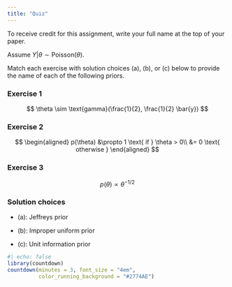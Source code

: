 ```yaml
---
title: "Quiz"
---
```


To receive credit for this assignment, write your full name at the top of your paper.

Assume $Y| \theta \sim \text{Poisson}(\theta)$.

Match each exercise with solution choices (a), (b), or (c) below to provide the name of each of the following priors.

### Exercise 1

$$
\theta \sim \text{gamma}(\frac{1}{2}, \frac{1}{2} \bar{y})
$$

### Exercise 2

$$
\begin{aligned}
p(\theta) &\propto 1 \text{ if } \theta > 0\\
 &= 0 \text{ otherwise }
\end{aligned}
$$

### Exercise 3

$$
p(\theta) \propto \theta ^{-1/2}
$$


### Solution choices

- (a): Jeffreys prior

- (b): Improper uniform prior

- (c): Unit information prior

```r
#| echo: false
library(countdown)
countdown(minutes = 3, font_size = "4em",
          color_running_background = "#2774AE")
```

